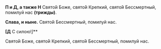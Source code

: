 **П и Д, а также Н** Свято́й Боже, свято́й Крепкий, свято́й Бессмертный, помилуй нас **(трижды)**.

**Слава, и ныне.** Свято́й Бессмертный, помилуй нас.

**[Д** С силою!*]***

Свято́й Боже, свято́й Крепкий, свято́й Бессмертный, помилуй нас.
